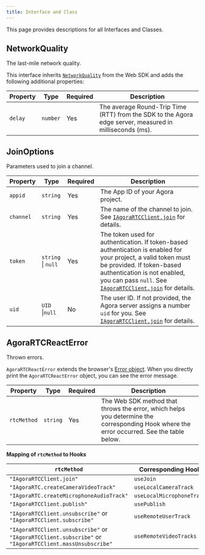 ```yaml
---
title: Interface and Class
---
```


This page provides descriptions for all Interfaces and Classes.

<H2 className="anchor index-interface-networkquality" id="networkquality">
  NetworkQuality
</H2>

The last-mile network quality.

This interface inherits [`NetworkQuality`](https://api-ref.agora.io/en/video-sdk/web/4.x/interfaces/networkquality.html) from the Web SDK and adds the following additional properties:

| Property | Type     | Required | Description                                                                                             |
| -------- | -------- | -------- | ------------------------------------------------------------------------------------------------------- |
| `delay`  | `number` | Yes      | The average Round-Trip Time (RTT) from the SDK to the Agora edge server, measured in milliseconds (ms). |

<H2 className="anchor index-interface-joinoptions" id="joinoptions">
  JoinOptions
</H2>

Parameters used to join a channel.

| Property  | Type                           | Required | Description                                                                                                                                                                                                                                                                                                                    |
| --------- | ------------------------------ | -------- | ------------------------------------------------------------------------------------------------------------------------------------------------------------------------------------------------------------------------------------------------------------------------------------------------------------------------------ |
| `appid`   | `string`                       | Yes      | The App ID of your Agora project.                                                                                                                                                                                                                                                                                              |
| `channel` | `string`                       | Yes      | The name of the channel to join. See [`IAgoraRTCClient.join`](https://api-ref.agora.io/en/video-sdk/web/4.x/interfaces/iagorartcclient.html#join) for details.                                                                                                                                                                 |
| `token`   | `string` &VerticalLine; `null` | Yes      | The token used for authentication. If token-based authentication is enabled for your project, a valid token must be provided. If token-based authentication is not enabled, you can pass `null`. See [`IAgoraRTCClient.join`](https://api-ref.agora.io/en/video-sdk/web/4.x/interfaces/iagorartcclient.html#join) for details. |
| `uid`     | `UID` &VerticalLine;`null`     | No       | The user ID. If not provided, the Agora server assigns a number `uid` for you. See [`IAgoraRTCClient.join`](https://api-ref.agora.io/en/video-sdk/web/4.x/interfaces/iagorartcclient.html#join) for details.                                                                                                                   |

<H2 className="anchor index-class-agorartcreacterror" id="agorartcreacterror">
  AgoraRTCReactError
</H2>

Thrown errors.

`AgoraRTCReactError` extends the browser's [Error object](https://developer.mozilla.org/en-US/docs/Web/JavaScript/Reference/Global_Objects/Error). When you directly print the `AgoraRTCReactError` object, you can see the error message.

| Property    | Type     | Required | Description                                                                                                                               |
| ----------- | -------- | -------- | ----------------------------------------------------------------------------------------------------------------------------------------- |
| `rtcMethod` | `string` | Yes      | The Web SDK method that throws the error, which helps you determine the corresponding Hook where the error occurred. See the table below. |

**Mapping of `rtcMethod` to Hooks**

| `rtcMethod`                                                                                             | Corresponding Hook        |
| ------------------------------------------------------------------------------------------------------- | ------------------------- |
| `"IAgoraRTCClient.join"`                                                                                | `useJoin`                 |
| `"IAgoraRTC.createCameraVideoTrack" `                                                                   | `useLocalCameraTrack`     |
| `"IAgoraRTC.createMicrophoneAudioTrack"`                                                                | `useLocalMicrophoneTrack` |
| `"IAgoraRTCClient.publish"`                                                                             | `usePublish`              |
| `"IAgoraRTCClient.unsubscribe"` or `"IAgoraRTCClient.subscribe"`                                        | `useRemoteUserTrack`      |
| `"IAgoraRTCClient.unsubscribe"` or `"IAgoraRTCClient.subscribe"` or `"IAgoraRTCClient.massUnsubscribe"` | `useRemoteVideoTracks `   |
